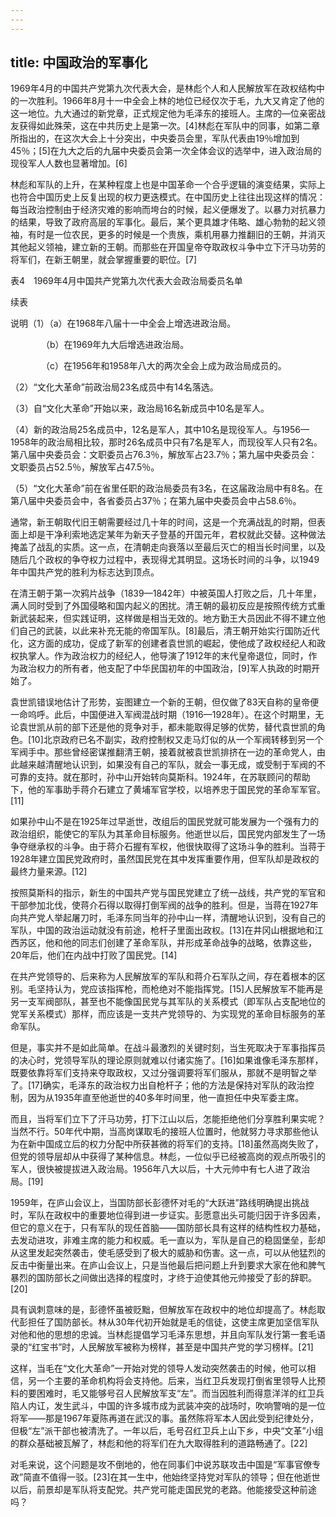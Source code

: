 ```yaml
---
---
---
```

title: 中国政治的军事化
---



1969年4月的中国共产党第九次代表大会，是林彪个人和人民解放军在政权结构中的一次胜利。1966年8月十一中全会上林的地位已经仅次于毛，九大又肯定了他的这一地位。九大通过的新党章，正式规定他为毛泽东的接班人。主席的—位亲密战友获得如此殊荣，这在中共历史上是第一次。[4]林彪在军队中的同事，如第二章所指出的，在这次大会上十分突出，中央委员会里，军队代表由19％增加到45％；[5]在九大之后的九届中央委员会第一次全体会议的选举中，进入政治局的现役军人人数也显著增加。[6]

林彪和军队的上升，在某种程度上也是中国革命一个合乎逻辑的演变结果，实际上也符合中国历史上反复出现的权力更迭模式。在中国历史上往往出现这样的情况：每当政治控制由于经济灾难的影响而垮台的时候，起义便爆发了。以暴力对抗暴力的结果，导致了政府高层的军事化。最后，某个更具雄才伟略、雄心勃勃的起义领袖，有时是一位农民，更多的时候是一个贵族，乘机用暴力推翻旧的王朝，并消灭其他起义领袖，建立新的王朝。而那些在开国皇帝夺取政权斗争中立下汗马功劳的将军们，在新王朝里，就会掌握重要的职位。[7]

表4　1969年4月中国共产党第九次代表大会政治局委员名单



续表



说明（1）（a）在1968年八届十一中全会上增选进政治局。



　　　　（b）在1969年九大后增选进政治局。



　　　　（c）在1956年和1958年八大的两次全会上成为政治局成员的。



（2）“文化大革命”前政治局23名成员中有14名落选。



（3）自“文化大革命”开始以来，政治局16名新成员中10名是军人。



（4）新的政治局25名成员中，12名是军人，其中10名是现役军人。与1956—1958年的政治局相比较，那时26名成员中只有7名是军人，而现役军人只有2名。第八届中央委员会：文职委员占76.3％，解放军占23.7％；第九届中央委员会：文职委员占52.5％，解放军占47.5％。



（5）“文化大革命”前在省里任职的政治局委员有3名，在这届政治局中有8名。在第八届中央委员会中，各省委员占37％；在第九届中央委员会中占58.6％。

通常，新王朝取代旧王朝需要经过几十年的时间，这是一个充满战乱的时期，但表面上却是干净利索地选定某年为新天子登基的开国元年，君权就此交替。这种做法掩盖了战乱的实质。这一点，在清朝走向衰落以至最后灭亡的相当长时间里，以及随后几个政权的争夺权力过程中，表现得尤其明显。这场长时间的斗争，以1949年中国共产党的胜利为标志达到顶点。

在清王朝于第一次鸦片战争（1839—1842年）中被英国人打败之后，几十年里，满人同时受到了外国侵略和国内起义的困扰。清王朝的最初反应是按照传统方式重新武装起来，但实践证明，这样做是相当无效的。地方勤王大员因此不得不建立他们自己的武装，以此来补充无能的帝国军队。[8]最后，清王朝开始实行国防近代化，这方面的成功，促成了新军的创建者袁世凯的崛起，使他成了政权经纪人和政权执掌人。作为政治权力的经纪人，他导演了1912年的末代皇帝退位，同时，作为政治权力的所有者，他支配了中华民国初年的中国政治，[9]军人执政的时期开始了。

袁世凯错误地估计了形势，妄图建立一个新的王朝，但仅做了83天自称的皇帝便一命呜呼。此后，中国便进入军阀混战时期（1916—1928年）。在这个时期里，无论袁世凯从前的部下还是他的竞争对手，都未能取得足够的优势，替代袁世凯的角色。[10]北京政府已名不副实，政府控制权又走马灯似的从一个军阀转移到另一个军阀手中。那些曾经密谋推翻清王朝，接着就被袁世凯排挤在一边的革命党人，由此越来越清醒地认识到，如果没有自己的军队，就会一事无成，或受制于军阀的不可靠的支持。就在那时，孙中山开始转向莫斯科。1924年，在苏联顾问的帮助下，他的军事助手蒋介石建立了黄埔军官学校，以培养忠于国民党的革命军军官。[11]

如果孙中山不是在1925年过早逝世，改组后的国民党就可能发展为一个强有力的政治组织，能使它的军队为其革命目标服务。他逝世以后，国民党内部发生了一场争夺继承权的斗争。由于蒋介石握有军权，他很快取得了这场斗争的胜利。当蒋于1928年建立国民党政府时，虽然国民党在其中发挥重要作用，但军队却是政权的最终力量来源。[12]

按照莫斯科的指示，新生的中国共产党与国民党建立了统一战线，共产党的军官和干部参加北伐，使蒋介石得以取得打倒军阀的战争的胜利。但是，当蒋在1927年向共产党人举起屠刀时，毛泽东同当年的孙中山一样，清醒地认识到，没有自己的军队，中国的政治运动就没有前途，枪杆子里面出政权。[13]在井冈山根据地和江西苏区，他和他的同志们创建了革命军队，并形成革命战争的战略，依靠这些，20年后，他们在内战中打败了国民党。[14]

在共产党领导的、后来称为人民解放军的军队和蒋介石军队之间，存在着根本的区别。毛坚持认为，党应该指挥枪，而枪绝对不能指挥党。[15]人民解放军不能再是另一支军阀部队，甚至也不能像国民党与其军队的关系模式（即军队占支配地位的党军关系模式）那样，而应该是一支共产党领导的、为实现党的革命目标服务的革命军队。

但是，事实并不是如此简单。在战斗最激烈的关键时刻，当生死取决于军事指挥员的决心时，党领导军队的理论原则就难以付诸实施了。[16]如果谁像毛泽东那样，既要依靠将军们支持来夺取政权，又过分强调要将军们服从，那就不是明智之举了。[17]确实，毛泽东的政治权力出自枪杆子；他的方法是保持对军队的政治控制，因为从1935年直至他逝世的40多年时间里，他一直担任中央军委主席。

而且，当将军们立下了汗马功劳，打下江山以后，怎能拒绝他们分享胜利果实呢？当然不行。50年代中期，当高岗谋取毛的接班人位置时，他就努力寻求那些他认为在新中国成立后的权力分配中所获甚微的将军们的支持。[18]虽然高岗失败了，但党的领导层却从中获得了某种信息。林彪，一位似乎已经被高岗的观点所吸引的军人，很快被提拔进入政治局。1956年八大以后，十大元帅中有七人进了政治局。[19]

1959年，在庐山会议上，当国防部长彭德怀对毛的“大跃进”路线明确提出挑战时，军队在政权中的重要地位得到进一步证实。彭愿意出头可能归因于许多因素，但它的意义在于，只有军队的现任首脑——国防部长具有这样的结构性权力基础，去发动进攻，非难主席的能力和权威。毛一直以为，军队是自己的稳固堡垒，彭却从这里发起突然袭击，使毛感受到了极大的威胁和伤害。这一点，可以从他猛烈的反击中衡量出来。在庐山会议上，只是当他最后把问题上升到要求大家在他和脾气暴烈的国防部长之间做出选择的程度时，才终于迫使其他元帅接受了彭的辞职。[20]

具有讽刺意味的是，彭德怀虽被贬黜，但解放军在政权中的地位却提高了。林彪取代彭担任了国防部长。林从30年代初开始就是毛的信徒，这使主席更加坚信军队对他和他的思想的忠诚。当林彪提倡学习毛泽东思想，并且向军队发行第一套毛语录的“红宝书”时，人民解放军被称为榜样，甚至是中国共产党的学习榜样。[21]

这样，当毛在“文化大革命”一开始对党的领导人发动突然袭击的时候，他可以相信，另一个主要的革命机构将会支持他。后来，当红卫兵发现打倒省里领导人比预料的要困难时，毛又能够号召人民解放军支“左”。而当因胜利而得意洋洋的红卫兵陷人内讧，发生武斗，中国的许多城市成为武装冲突的战场时，吹响警哨的是一位将军——那是1967年夏陈再道在武汉的事。虽然陈将军本人因此受到纪律处分，但极“左”派干部也被清洗了。一年以后，毛号召红卫兵上山下乡，中央“文革”小组的群众基础被瓦解了，林彪和他的将军们在九大取得胜利的道路畅通了。[22]

对毛来说，这个问题是攻不倒地的，他在同事们中说苏联攻击中国是“军事官僚专政”简直不值得一驳。[23]在其一生中，他始终坚持党对军队的领导；但在他逝世以后，前景却是军队将支配党。共产党可能走国民党的老路。他能接受这种前途吗？